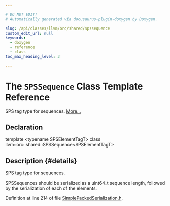 ```yaml
---

# DO NOT EDIT!
# Automatically generated via docusaurus-plugin-doxygen by Doxygen.

slug: /api/classes/llvm/orc/shared/spssequence
custom_edit_url: null
keywords:
  - doxygen
  - reference
  - class
toc_max_heading_level: 3

---
```





# The `SPSSequence` Class Template Reference

<DoxygenPage pluginConfig={pluginConfig}>

SPS tag type for sequences. <a href="#details">More...</a>

## Declaration

<CodeBlock>template &lt;typename SPSElementTagT&gt;
class llvm::orc::shared::SPSSequence&lt;SPSElementTagT&gt;</CodeBlock>

## Description {#details}

SPS tag type for sequences.

SPSSequences should be serialized as a uint64&#95;t sequence length, followed by the serialization of each of the elements.

Definition at line 214 of file <a href="/docs/api/files/include/include/llvm/include/llvm/executionengine/include/llvm/executionengine/orc/include/llvm/executionengine/orc/shared/simplepackedserialization-h">SimplePackedSerialization.h</a>.

</DoxygenPage>
